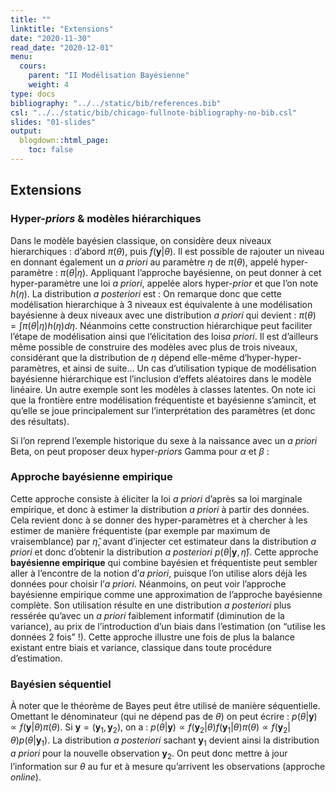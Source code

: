 ```yaml
---
title: ""
linktitle: "Extensions"
date: "2020-11-30"
read_date: "2020-12-01"
menu:
  cours:
    parent: "II Modélisation Bayésienne"
    weight: 4
type: docs
bibliography: "../../static/bib/references.bib"
csl: "../../static/bib/chicago-fullnote-bibliography-no-bib.csl"
slides: "01-slides"
output:
  blogdown::html_page:
    toc: false
---
```


## Extensions

### Hyper-*priors* & modèles hiérarchiques

Dans le modèle bayésien classique, on considère deux niveaux hierarchiques : d'abord $\pi(\theta)$, puis  $f(\boldsymbol{y}|\theta)$. Il est possible de rajouter un niveau en donnant également un *a priori* au paramètre $\eta$ de $\pi(\theta)$, appelé hyper-paramètre : $\pi(\theta|\eta)$. Appliquant l'approche bayésienne, on peut donner à cet hyper-paramètre une loi *a priori*, appelée alors hyper-*prior* et que l'on note $h(\eta)$. La distribution *a posteriori* est :
\begin{align*}
p(\theta|\boldsymbol{y}) = \frac{f(\boldsymbol{y}|\theta)\pi(\theta)}{f(\boldsymbol{y})} = \frac{\int f(\boldsymbol{y}|\theta)\pi(\theta|\eta)h(\eta) d\eta}{f(\boldsymbol{y})} = \frac{f(\boldsymbol{y}|\theta) \int \pi(\theta|\eta)h(\eta) d\eta}{f(\boldsymbol{y})}
 \end{align*}
On remarque donc que cette modélisation hierarchique à 3 niveaux est équivalente à une modélisation bayésienne à deux niveaux avec une distribution *a priori* qui devient : $\textstyle \pi(\theta) = \int \pi(\theta|\eta)h(\eta) d\eta$. Néanmoins cette construction hiérarchique peut faciliter l'étape de modélisation ainsi que l'élicitation des lois*a priori*. Il est d'ailleurs même possible de construire des modèles avec plus de trois niveaux, considérant que la distribution de $\eta$ dépend elle-même d'hyper-hyper-paramètres, et ainsi de suite... Un cas d'utilisation typique de modélisation bayésienne hiérarchique est l'inclusion d'effets aléatoires dans le modèle linéaire. Un autre exemple sont les modèles à classes latentes. On note ici que la frontière entre modélisation fréquentiste et bayésienne s'amincit, et qu'elle se joue principalement sur l'interprétation des paramètres (et donc des résultats).\smallskip


Si l'on reprend l'exemple historique du sexe à la naissance avec un *a priori* Beta, on peut proposer deux hyper-*priors* Gamma pour $\alpha$ et $\beta$ :
\begin{align*}
  \alpha\sim\text{Gamma}(4, 0.5)\\
  \beta\sim\text{Gamma}(4, 0.5)\\
  \theta|\alpha, \beta\sim\text{Beta}(\alpha, \beta)\\
  Y_i|\theta \overset{iid}{\sim} \text{Bernoulli}(\theta)
\end{align*}


### Approche bayésienne empirique

Cette approche consiste à éliciter la loi *a priori* d'après sa loi marginale empirique, et donc à estimer la distribution *a priori* à partir des données. Cela revient donc à se donner des hyper-paramètres et à chercher à les estimer de manière fréquentiste (par exemple par maximum de vraisemblance) par $\hat{\eta}$, avant d'injecter cet estimateur dans la distribution *a priori* et donc d'obtenir la distribution *a posteriori* $p(\theta|\boldsymbol{y},\hat{\eta})$. Cette approche **bayésienne empirique** qui combine bayésien et fréquentiste peut sembler aller à l'encontre de la notion d'*a priori*, puisque l'on utilise alors déjà les données pour choisir l'*a priori*. Néanmoins, on peut voir l'approche bayésienne empirique comme une approximation de l'approche bayésienne complète. Son utilisation résulte en une distribution *a posteriori* plus ressérée qu'avec un *a priori* faiblement informatif (diminution de la variance), au prix de l'introduction d'un biais dans l'estimation (on "utilise les données 2 fois" !). Cette approche illustre une fois de plus la balance existant entre biais et variance, classique dans toute procédure d'estimation.



### Bayésien séquentiel

À noter que le théorème de Bayes peut être utilisé de manière séquentielle. Omettant le dénominateur (qui ne dépend pas de $\theta$) on peut écrire : $p(\theta|\boldsymbol{y}) \propto f(\boldsymbol{y}|\theta)\pi(\theta)$. Si $\boldsymbol{y} = (\boldsymbol{y}_1,\boldsymbol{y}_2)$, on a : $p(\theta|\boldsymbol{y}) \propto f(\boldsymbol{y}_2|\theta)f(\boldsymbol{y}_1|\theta)\pi(\theta) \propto f(\boldsymbol{y}_2|\theta)p(\theta|\boldsymbol{y}_1)$. La distribution *a posteriori* sachant $\boldsymbol{y}_1$ devient ainsi la distribution *a priori* pour la nouvelle observation $\boldsymbol{y}_2$. On peut donc mettre à jour l'information sur $\theta$ au fur et à mesure qu'arrivent les observations (approche *online*).



